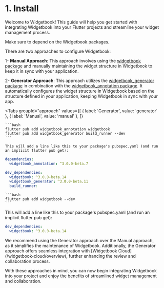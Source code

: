 # 1. Install

Welcome to Widgetbook! This guide will help you get started with integrating Widgetbook into your Flutter projects and streamline your widget management process.

Make sure to depend on the Widgetbook packages.

There are two approaches to configure Widgetbook:

1- **Manual Approach**: This approach involves using the [widgetbook package](https://pub.dev/packages/widgetbook) and manually maintaining the widget structure in Widgetbook to keep it in sync with your application.

2- **Generator Approach**: This approach utilizes the [widgetbook_generator package](https://pub.dev/packages/widgetbook_generator) in combination with the [widgetbook_annotation package](https://pub.dev/packages/widgetbook_annotation). It automatically configures the widget structure in Widgetbook based on the structure defined in your application, keeping Widgetbook in sync with your app.

<Tabs
  groupId="approach"
  values={[
    { label: 'Generator', value: 'generator' },
    { label: 'Manual', value: 'manual' },
  ]}
>
  <TabItem value="generator">

    ```bash
    flutter pub add widgetbook_annotation widgetbook
    flutter pub add widgetbook_generator build_runner --dev
    ```

    This will add a line like this to your package's pubspec.yaml (and run an implicit flutter pub get):

```yaml
dependencies:
  widgetbook_annotation: ^3.0.0-beta.7

dev_dependencies:
  widgetbook: ^3.0.0-beta.14
  widgetbook_generator: ^3.0.0-beta.11
  build_runner:
```

  </TabItem>
  <TabItem value="manual">

    ```bash
    flutter pub add widgetbook --dev
    ```

This will add a line like this to your package's pubspec.yaml (and run an implicit flutter pub get):

```yaml
dev_dependencies:
  widgetbook: ^3.0.0-beta.14
```

  </TabItem>
</Tabs>

<Info>
  We recommend using the Generator approach over the Manual approach, as it simplifies the
  maintenance of Widgetbook. Additionally, the Generator approach offers seamless integration with
  [Widgetbook Cloud](/widgetbook-cloud/overview), further enhancing the review and collaboration
  process.
</Info>

With these approaches in mind, you can now begin integrating Widgetbook into your project and enjoy the benefits of streamlined widget management and collaboration.
